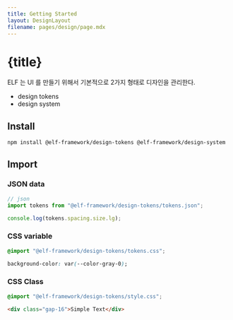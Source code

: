 ```yaml
---
title: Getting Started
layout: DesignLayout
filename: pages/design/page.mdx
---
```


# {title}

ELF 는 UI 를 만들기 위해서 기본적으로 2가지 형태로 디자인을 관리한다. 

* design tokens 
* design system 

## Install 

```shell
npm install @elf-framework/design-tokens @elf-framework/design-system
```


## Import 

### JSON data
```jsx
// json 
import tokens from "@elf-framework/design-tokens/tokens.json";

console.log(tokens.spacing.size.lg);
```

### CSS variable

```css
@import "@elf-framework/design-tokens/tokens.css";

background-color: var(--color-gray-0);
```

### CSS Class  

```css
@import "@elf-framework/design-tokens/style.css";
```

```html
<div class="gap-16">Simple Text</div>
```





